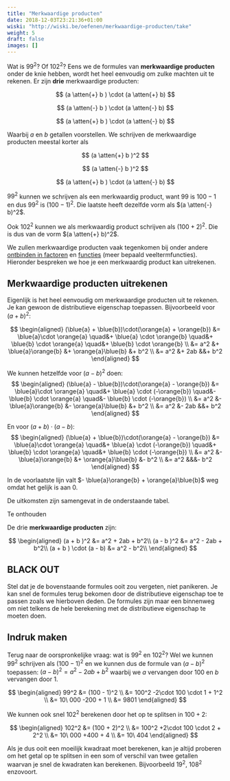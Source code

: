```yaml
---
title: "Merkwaardige producten"
date: 2018-12-03T23:21:36+01:00
wiski: "http://wiski.be/oefenen/merkwaardige-producten/take"
weight: 5
draft: false
images: []
---
```


Wat is $99^2$? Of $102^2$? Eens we de formules van **merkwaardige producten**
onder de knie hebben, wordt het heel eenvoudig om zulke machten uit te rekenen.
Er zijn **drie** merkwaardige producten:


$$
(a \atten{+} b ) \cdot (a \atten{+} b)
$$


$$
(a \atten{-} b ) \cdot (a \atten{-} b)
$$


$$
(a \atten{+} b ) \cdot (a \atten{-} b)
$$


Waarbij $a$ en $b$ getallen voorstellen. We schrijven de merkwaardige
producten meestal korter als


$$
(a \atten{+} b )^2
$$


$$
(a \atten{-} b )^2
$$


$$
(a \atten{+} b ) \cdot (a \atten{-} b)
$$


$99^2$ kunnen we schrijven als een merkwaardig product, want $99$ is $100 - 1$
en dus $99^2$ is $(100 - 1)^2$. Die laatste heeft
dezelfde vorm als $(a \atten{-} b)^2$.

Ook $102^2$ kunnen we als merkwaardig product schrijven als $(100 + 2)^2$. Die
is dus van de vorm $(a \atten{+} b)^2$.

We zullen merkwaardige producten vaak tegenkomen bij onder andere [ontbinden in
factoren](/lessen/wiskunde/veeltermen/ontbinden) en
[functies](/lessen/wiskunde/functies) (meer bepaald veeltermfuncties).
Hieronder bespreken we hoe je een merkwaardig product kan uitrekenen.

## Merkwaardige producten uitrekenen

Eigenlijk is het heel eenvoudig om merkwaardige producten uit te rekenen. Je
kan gewoon de distributieve eigenschap toepassen. Bijvoorbeeld voor
$(a + b)^2$:

$$
\begin{aligned}
(\blue{a} + \blue{b})\cdot(\orange{a} + \orange{b})
&= \blue{a}\cdot \orange{a}
\quad&+ \blue{a} \cdot \orange{b}
\quad&+ \blue{b} \cdot \orange{a}
\quad&+ \blue{b} \cdot \orange{b} \\
 &= a^2
&+ \blue{a}\orange{b}
&+ \orange{a}\blue{b}
&+ b^2 \\
 &= a^2 &+ 2ab &&+ b^2
\end{aligned}
$$

We kunnen hetzelfde voor $(a - b)^2$ doen:
$$
\begin{aligned}
(\blue{a} - \blue{b})\cdot(\orange{a} - \orange{b})
&= \blue{a}\cdot \orange{a}
\quad&+ \blue{a} \cdot (-\orange{b})
\quad&- \blue{b} \cdot \orange{a}
\quad&- \blue{b} \cdot (-\orange{b}) \\
 &= a^2
&- \blue{a}\orange{b}
&- \orange{a}\blue{b}
&+ b^2 \\
 &= a^2 &- 2ab &&+ b^2
\end{aligned}
$$

En voor $(a + b)\cdot(a - b)$:
$$
\begin{aligned}
(\blue{a} + \blue{b})\cdot(\orange{a} - \orange{b})
&= \blue{a}\cdot \orange{a}
\quad&+ \blue{a} \cdot (-\orange{b})
\quad&+ \blue{b} \cdot \orange{a}
\quad&+ \blue{b} \cdot (-\orange{b}) \\
 &= a^2
&- \blue{a}\orange{b}
&+ \orange{a}\blue{b}
&- b^2 \\
 &= a^2 &&&- b^2
\end{aligned}
$$

In de voorlaatste lijn valt $- \blue{a}\orange{b} + \orange{a}\blue{b}$ weg
omdat het gelijk is aan $0$.

De uitkomsten zijn samengevat in de onderstaande tabel.

<Attention>

Te onthouden

De drie **merkwaardige producten** zijn:

$$
\begin{aligned}
(a + b )^2 &= a^2 + 2ab + b^2\\
(a - b )^2 &= a^2 - 2ab + b^2\\
(a + b ) \cdot (a - b) &= a^2 - b^2\\
\end{aligned}
$$

</Attention>

## **BLACK OUT**

Stel dat je de bovenstaande formules ooit zou vergeten, niet panikeren. Je kan
snel de formules terug bekomen door de distributieve eigenschap toe te passen
zoals we hierboven deden. De formules zijn maar een binnenweg om niet telkens
de hele berekening met de distributieve eigenschap te moeten doen.

## Indruk maken

Terug naar de oorspronkelijke vraag: wat is $99^2$ en $102^2$? Wel we kunnen
$99^2$ schrijven als $(100 - 1)^2$ en we kunnen dus de formule van $(a - b)^2$
toepassen: $(a - b)^2 = a^2 -2ab + b^2$ waarbij we $a$ vervangen door $100$ en
$b$ vervangen door $1$.

$$
\begin{aligned}
99^2 &= (100 - 1)^2 \\
 &= 100^2 -2\cdot 100 \cdot 1 + 1^2 \\
 &= 10\ 000 -200 + 1 \\
 &= 9801
\end{aligned}
$$

We kunnen ook snel $102^2$ berekenen door het op te splitsen in $100 + 2$:

$$
\begin{aligned}
102^2 &= (100 + 2)^2 \\
 &= 100^2 +2\cdot 100 \cdot 2 + 2^2 \\
 &= 10\ 000 +400 + 4 \\
 &= 10\ 404
\end{aligned}
$$

Als je dus ooit een moeilijk kwadraat moet berekenen, kan je altijd proberen om
het getal op te splitsen in een som of verschil van twee getallen waarvan je
snel de kwadraten kan berekenen. Bijvoorbeeld $19^2$, $108^2$ enzovoort.
